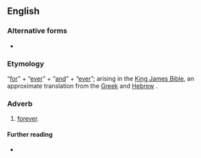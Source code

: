 {{also|forever and ever}}

==English==

===Alternative forms===
* {{l|en|forever and ever}}

===Etymology===
“[[for]]” + “[[ever]]” + “[[and]]” + “[[ever]]”; arising in the [[King James Bible]], an approximate translation from the [[Greek]] {{m|grc|εἰς τοὺς αἰῶνας τῶν αἰώνων||to the aeons of the aeons}} and [[Hebrew]] {{m|he|לעולם ועד||forever and until}}.

===Adverb===
{{en-adv|-}}

# {{sense|as an intensifier}} [[forever]].

====Further reading====
* {{pedia|lang=en|In saecula saeculorum}}